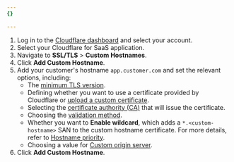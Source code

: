 ```yaml
---
{}

---
```


1. Log in to the [Cloudflare dashboard](https://dash.cloudflare.com) and select your account.
2. Select your Cloudflare for SaaS application.
3. Navigate to **SSL/TLS** > **Custom Hostnames**.
4. Click **Add Custom Hostname**.
5. Add your customer's hostname `app.customer.com` and set the relevant options, including:
    - The [minimum TLS version](/ssl/reference/protocols/).
    - Defining whether you want to use a certificate provided by Cloudflare or [upload a custom certificate](/cloudflare-for-platforms/cloudflare-for-saas/security/certificate-management/custom-certificates/uploading-certificates/).
    - Selecting the [certificate authority (CA)](/ssl/reference/certificate-authorities/) that will issue the certificate.
    - Choosing the [validation method](/cloudflare-for-platforms/cloudflare-for-saas/security/certificate-management/issue-and-validate/validate-certificates/).
    - Whether you want to **Enable wildcard**, which adds a `*.<custom-hostname>` SAN to the custom hostname certificate. For more details, refer to [Hostname priority](/ssl/reference/certificate-and-hostname-priority/#hostname-priority).
    - Choosing a value for [Custom origin server](/cloudflare-for-platforms/cloudflare-for-saas/start/advanced-settings/custom-origin/).
6. Click **Add Custom Hostname**.
